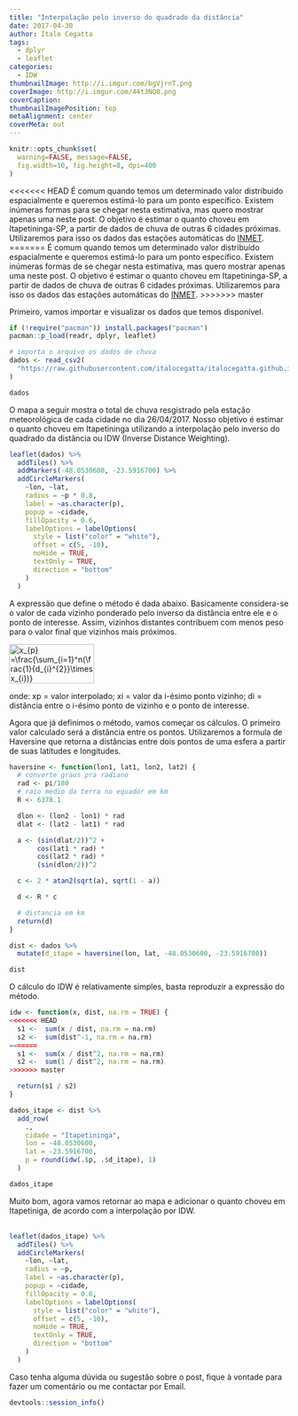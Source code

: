 ```yaml
---
title: "Interpolação pelo inverso do quadrado da distância"
date: 2017-04-30
author: Ítalo Cegatta
tags:
  - dplyr
  - leaflet
categories:
  - IDW
thumbnailImage: http://i.imgur.com/bgVjrnT.png
coverImage: http://i.imgur.com/44t3NQ0.png
coverCaption:
thumbnailImagePosition: top
metaAlignment: center
coverMeta: out
---
```



```r
knitr::opts_chunk$set(
  warning=FALSE, message=FALSE,
  fig.width=10, fig.height=8, dpi=400
)
```

<<<<<<< HEAD
É comum quando temos um determinado valor distribuido espacialmente e queremos estimá-lo para um ponto específico. Existem inúmeras formas para se chegar nesta estimativa, mas quero mostrar apenas uma neste post. O objetivo é estimar o quanto choveu em Itapetininga-SP, a partir de dados de chuva de outras 6 cidades próximas. Utilizaremos para isso os dados das estações automáticas do [INMET](http://www.inmet.gov.br/portal/index.php?r=estacoes/estacoesAutomaticas).
=======
É comum quando temos um determinado valor distribuído espacialmente e queremos estimá-lo para um ponto específico. Existem inúmeras formas de se chegar nesta estimativa, mas quero mostrar apenas uma neste post. O objetivo é estimar o quanto choveu em Itapetininga-SP, a partir de dados de chuva de outras 6 cidades próximas. Utilizaremos para isso os dados das estações automáticas do [INMET](http://www.inmet.gov.br/portal/index.php?r=estacoes/estacoesAutomaticas).
>>>>>>> master

Primeiro, vamos importar e visualizar os dados que temos disponível. 

```r
if (!require("pacman")) install.packages("pacman")
pacman::p_load(readr, dplyr, leaflet)
```

```r
# importa o arquivo os dados de chuva
dados <- read_csv2(
  "https://raw.githubusercontent.com/italocegatta/italocegatta.github.io_source/master/content/dados/chuva_inmet.csv"
)

dados
```

O mapa a seguir mostra o total de chuva resgistrado pela estação meteorológica de cada cidade no dia 26/04/2017. Nosso objetivo é estimar o quanto choveu em Itapetininga utilizando a interpolação pelo inverso do quadrado da distância ou IDW (Inverse Distance Weighting).

```r
leaflet(dados) %>% 
  addTiles() %>% 
  addMarkers(-48.0530600, -23.5916700) %>% 
  addCircleMarkers(
    ~lon, ~lat, 
    radius = ~p * 0.8, 
    label = ~as.character(p),
    popup = ~cidade,
    fillOpacity = 0.6,
    labelOptions = labelOptions(
      style = list("color" = "white"),
      offset = c(5, -10),
      noHide = TRUE,
      textOnly = TRUE,
      direction = "bottom"
    )
  )
```

A expressão que define o método é dada abaixo. Basicamente considera-se o valor de cada vizinho ponderado pelo inverso da distância entre ele e o ponto de interesse. Assim, vizinhos distantes contribuem com menos peso para o valor final que vizinhos mais próximos.

<img src="http://bit.ly/2oN3IlI" align="center" border="0" alt="x_{p} =\frac{\sum_{i=1}^n(\frac{1}{d_{i}^{2}}\times x_{i})}{\sum_{i=1}^n(\frac{1}{d_{i}^{2}})}" width="153" height="71" />

onde: xp = valor interpolado; xi = valor da i-ésimo ponto vizinho; di = distância entre o i-ésimo ponto de vizinho e o ponto de interesse.

Agora que já definimos o método, vamos começar os cálculos. O primeiro valor calculado será a distância entre os pontos. Utilizaremos a formula de Haversine que retorna a distâncias entre dois pontos de uma esfera a partir de suas latitudes e longitudes.


```r
haversine <- function(lon1, lat1, lon2, lat2) {
  # converte graus pra radiano
  rad <- pi/180
  # raio medio da terra no equador em km
  R <- 6378.1

  dlon <- (lon2 - lon1) * rad
  dlat <- (lat2 - lat1) * rad

  a <- (sin(dlat/2))^2 +
       cos(lat1 * rad) *
       cos(lat2 * rad) *
       (sin(dlon/2))^2

  c <- 2 * atan2(sqrt(a), sqrt(1 - a))

  d <- R * c 

  # distancia em km
  return(d)
}
```

```r
dist <- dados %>%
  mutate(d_itape = haversine(lon, lat, -48.0530600, -23.5916700))

dist
```

O cálculo do IDW é relativamente simples, basta reproduzir a expressão do método.

```r
idw <- function(x, dist, na.rm = TRUE) {
<<<<<<< HEAD
  s1 <-  sum(x / dist, na.rm = na.rm)
  s2 <-  sum(dist^-1, na.rm = na.rm)
=======
  s1 <-  sum(x / dist^2, na.rm = na.rm)
  s2 <-  sum(1 / dist^2, na.rm = na.rm)
>>>>>>> master

  return(s1 / s2)
}
```

```r
dados_itape <- dist %>% 
  add_row(
    .,
    cidade = "Itapetininga",
    lon = -48.0530600,
    lat = -23.5916700,
    p = round(idw(.$p, .$d_itape), 1)
  )

dados_itape
```

Muito bom, agora vamos retornar ao mapa e adicionar o quanto choveu em Itapetiniga, de acordo com a interpolação por IDW.
<br>
<br>
```r
leaflet(dados_itape) %>% 
  addTiles() %>% 
  addCircleMarkers(
    ~lon, ~lat, 
    radius = ~p,    
    label = ~as.character(p),
    popup = ~cidade,
    fillOpacity = 0.6,
    labelOptions = labelOptions(
      style = list("color" = "white"),
      offset = c(5, -10),
      noHide = TRUE,
      textOnly = TRUE,
      direction = "bottom"
    )
  )
```


Caso tenha alguma dúvida ou sugestão sobre o post, fique à vontade para fazer um comentário ou me contactar por Email.

```r
devtools::session_info()
```

